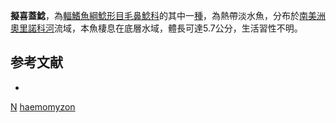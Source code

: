 {{Speciesbox
| taxon = Pseudostegophilus haemomyzon
| binomial_authority = [[Myers|Myers]], 1942
| status = LC
| status_system = IUCN3.1
| synonyms = *''Homodiaetus haemomyzon '', <small>Myers, 1942</small>
}}

'''擬喜蓋鯰'''，為[[輻鰭魚綱|輻鰭魚綱]][[鯰形目|鯰形目]][[毛鼻鯰科|毛鼻鯰科]]的其中一[[種|種]]，為熱帶淡水魚，分布於[[南美洲|南美洲]][[奧里諾科河|奧里諾科河]]流域，本魚棲息在底層水域，體長可達5.7公分，生活習性不明。

==参考文献==
*{{FishBase_species|genus=Pseudostegophilus|species=haemomyzon|year=2014|month=10}}

{{鯰形目小作品}}

{{Taxonbar}}
[[Category:1942年描述的鱼类|N]]
[[Category:擬喜蓋鯰屬|haemomyzon]]